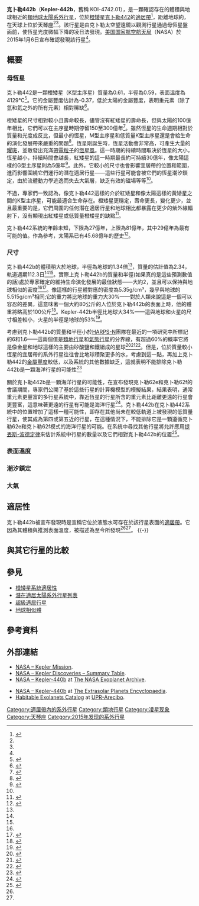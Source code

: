 {{noteTA
|G1=Astronomy
|1=zh-cn:空间望远镜; zh-tw:太空望遠鏡; zh-hk:太空望遠鏡;
|2=zh-cn:开普勒; zh-tw:克卜勒; zh-hk:開普勒;
}}
{{Planetbox begin
| name=Kepler-442b<ref name="NASA-20150106">{{cite web |last1=Clavin |first1=Whitney |last2=Chou |first2=Felicia |last3=Johnson |first3=Michele |title=NASA's Kepler Marks 1,000th Exoplanet Discovery, Uncovers More Small Worlds in Habitable Zones |url=http://www.jpl.nasa.gov/news/news.php?release=2015-003 |date=2015-01-06 |work=[[NASA|NASA]] |accessdate=2015-01-06 |archive-date=2015-01-07 |archive-url=https://web.archive.org/web/20150107031305/http://www.jpl.nasa.gov/news/news.php?release=2015-003 |dead-url=no }}</ref><ref name="TG-20150107-IS">{{cite news |last=Sample |first=Ian |title=Kepler 438b: Most Earth-like planet ever discovered could be home for alien life |url=http://www.theguardian.com/science/2015/jan/06/earth-like-planet-alien-life-kepler-438b |date=2015-01-07 |work=[[The_Guardian|The Guardian]] |accessdate=2015-01-07 |archive-date=2015-01-06 |archive-url=https://web.archive.org/web/20150106221149/http://www.theguardian.com/science/2015/jan/06/earth-like-planet-alien-life-kepler-438b |dead-url=no }}</ref><ref name="Keplercitepaper"/>
}}
{{Planetbox image
| image = Kepler442b(comp).jpg
| caption = 克卜勒442b（左）與地球體積比較。
}}
{{Planetbox star
| star = [[克卜勒442|克卜勒442]] 
| constell= [[天琴座|天琴座]]<ref name="TG-20150107-IS" />
| RA = {{RA|19|01|27.98}}
| DEC= {{DEC|+39|16|48.30}}
| dist_ly = 1120; 1100<ref name="TG-20150107-IS" />
| dist_pc = 342<ref name="Keplercitepaper"/>
| app_mag = 14.976
| mass = 0.610<ref name="Keplercitepaper"/>
| radius = 0.600<ref name="Keplercitepaper"/>
| temperature = 4402<ref name="Keplercitepaper"/>
| metallicity = -0.370<ref name="Keplercitepaper"/>
| age = ~2.9<ref name="Keplercitepaper"/>
}}
{{Planetbox character
| mass_earth = ～2.34
| radius_earth = 1.340<ref name="Keplercitepaper"/>
<!-- | density_cgs =  -->
 | temperature =  {{convert|260|K|C}}<ref name="Keplercitepaper"/>
 | stellar_flux = 0.66<ref name="Keplercitepaper"/>
}}
{{Planetbox orbit
| period = 112.30530000
| orbital velocity =
| semimajor = 0.40900
| eccentricity = 0.04 (+0.08, −0.04)<ref name="Keplercitepaper"/>
| inclination = 89.940
}}
{{Planetbox discovery
| discovery_date = 2015<ref name="Keplercitepaper"/><ref name="EXP-2015-442b">{{cite web |author=Staff |title=Planet Kepler-442 b |url=http://exoplanet.eu/catalog/kepler-442_b/ |date=2015 |work=[[太陽系外行星百科|The Extrasolar Planets Encyclopaedia]] |accessdate=2015-01-11 |archive-date=2015-01-12 |archive-url=https://web.archive.org/web/20150112015527/http://exoplanet.eu/catalog/kepler-442_b/ |dead-url=no }}</ref>
| discoverers =
| discovery_site = [[克卜勒太空望遠鏡|克卜勒太空望遠鏡]]
| discovery_method = 凌日法
| detection_methods = 
| discovery_status = 已發表論文
}}
{{Planetbox catalog
| names = KOI-4742.01; Kepler-442 b; KOI-4742 b; K04742.01; WISE J190127.98+391648.2 b; KIC 4138008 b; 2MASS J19012797+3916482 b
}}
{{Planetbox reference
| star = Kepler-442
| planet = b
}}
{{Planetbox end}}

'''克卜勒442b'''（'''Kepler-442b'''，舊稱 KOI-4742.01），是一顆確認存在的體積與地球相近的[[類地行星|類地球]][[太陽系外行星|太陽系外行星]]，位於[[橙矮星|橙矮星]][[克卜勒442|克卜勒442]]的[[適居帶|適居帶]]<ref name="CD-20150106">{{cite web |last=Gilster |first=Paul |title=AAS: 8 New Planets in Habitable Zone |url=http://www.centauri-dreams.org/?p=32236 |date=2015-01-06 |work=Centauri-dreams.org |accessdate=2015-01-09 |archive-date=2015-01-09 |archive-url=https://web.archive.org/web/20150109152806/http://www.centauri-dreams.org/?p=32236 |dead-url=no }}</ref>，距離地球約{{convert|342|pc|ly|disp=flip}}，在天球上位於[[天琴座|天琴座]]<ref name="NASA-20150106" /><ref name="TG-20150107-IS" />。該行星是由克卜勒太空望遠鏡以觀測行星通過母恆星盤面前，使恆星光度微幅下降的凌日法發現。[[美国国家航空航天局|美国国家航空航天局]]（NASA）於2015年1月6日宣布確認發現該行星<ref name="NASA-20150106" />。

==概要==
=== 母恆星 ===
克卜勒442是一顆橙矮星（K型主序星）質量為0.61[[太阳质量|'''{{solar mass}}''']]，半徑為0.59[[太阳半径|'''{{solar radius}}''']]，表面溫度為4129°C<ref name="#1">{{cite web |title=PHL系外行星目錄 |url=https://web.archive.org/web/20210817225117/https://phl.upr.edu/projects/habitable-exoplanets-catalog/data/database |accessdate=2021-08-17}}</ref>。它的金屬豐度估計為-0.37，低於太陽的金屬豐度，表明重元素（除了氫和氦之外的所有元素）相對稀缺<ref>{{cite web |title=NASA系外行星目錄 |url=https://exoplanetarchive.ipac.caltech.edu/overview/Kepler-442%20b#planet_Kepler-442-b_collapsible}}</ref>。

橙矮星的尺寸相對較小且壽命較長，儘管沒有紅矮星的壽命長，但與太陽的100億年相比，它們可以在主序星時期停留150至300億年<ref>{{cite web |author1=Cain, Fraser(2009年2月4日) |title=主序星 |url=https://www.universetoday.com/24643/star-main-sequence/ |website=今日宇宙 |access-date=2022年1月3日 |archive-date=2022年1月3日 |archive-url=https://web.archive.org/web/20220103122015/https://www.universetoday.com/24643/star-main-sequence/ |dead-url=no }}</ref>。雖然恆星的生命週期相對於質量和光度成反比，但最小的恆星，M型主序星和低質量K型主序星還是會給生命的演化發展帶來嚴重的問題<ref>{{cite web |author1=Choi, Charles(2012年2月23日) |title=Red Dwarf Stars May Be Best Chance for Habitable Alien Planets |url=https://www.space.com/14659-red-dwarf-stars-planets-habitable-zones.html |website=Space.com |access-date=2022年1月3日 |archive-date=2022年1月3日 |archive-url=https://web.archive.org/web/20220103122016/https://www.space.com/14659-red-dwarf-stars-planets-habitable-zones.html |dead-url=no }}</ref>。恆星剛誕生時，恆星活動會非常高，可產生大量的[[耀斑|耀斑]]，並散發出充滿[[帶電粒子|帶電粒子]]的[[星风|恆星風]]。這一時期的持續時間取決於恆星的大小，恆星越小，持續時間會越長，紅矮星的這一時期最長約可持續30億年，像太陽這樣的G型主序星則為5億年<ref name="#2">{{cite web |author1=Schirber, Michael(2009年4月9日) |title=生命可以在紅矮星周圍繁衍生息嗎？ |url=https://www.space.com/6560-life-thrive-red-dwarf-star.html |website=Space.com |access-date=2022年1月3日 |archive-date=2022年1月3日 |archive-url=https://web.archive.org/web/20220103122014/https://www.space.com/6560-life-thrive-red-dwarf-star.html |dead-url=no }}</ref>。此外，它較小的尺寸也會影響宜居帶的位置和範圍，進而影響圍繞它們運行的潛在適居行星——這些行星可能會被它們的恆星潮汐鎖定，由於流體動力學逃逸而失去大氣層，缺乏有效的磁場等等<ref name="#2"/>。

不過，專家們一致認為，像克卜勒442這樣的介於紅矮星和像太陽這樣的黃矮星之間的K型主序星，可能最適合生命存在。橙矮星更穩定，壽命更長，變化更少，並且最重要的是，它們周圍的任何潛在適居行星和地球相比都暴露在更少的紫外線輻射下，沒有顯現出紅矮星或低質量橙矮星的缺點<ref>{{cite web |author1=Heller, René; Armstrong, John (2014) |title=超級適居世界 |url=https://ui.adsabs.harvard.edu/abs/2014AsBio..14...50H/abstract |publisher=天體生物學 |access-date=2022-01-03 |archive-date=2021-12-29 |archive-url=https://web.archive.org/web/20211229120827/https://ui.adsabs.harvard.edu/abs/2014AsBio..14...50H/abstract |dead-url=no }}</ref>。

克卜勒442系統的年齡未知，下限為27億年，上限為81億年，其中29億年為最有可能的值。作為參考，太陽系已有45.68億年的歷史<ref>{{cite web |author1=EFE (2010年8月22日) |title=太陽系的起源比先前認為的早了兩百萬年 |url=https://web.archive.org/web/20140810161322/http://www.latercera.com/noticia/tendencias/ciencia-tecnologia/2010/08/739-285918-9-sistema-solar-se-origino-dos-millones-de-anos-antes-de-lo-que-se-creia.shtml |accessdate=2014-08-10}}</ref>。

=== 尺寸 ===
克卜勒442b的體積稍大於地球，半徑為地球的1.34倍<ref name="CD-20150106" />，質量的估計值為2.34'''[[地球质量|{{earth mass}}]]'''，軌道週期112.3日<ref name="NASA-20150106" /><ref name="TG-20150107-IS" />。實際上克卜勒442b的質量和半徑(如果真的是這些預測數值的話)處於專家確定的維持生命演化發展的最佳狀態——大約2{{earth mass}}，並且可以保持與地球相似的密度<ref name="#1"/><ref>{{cite web |author1=Heller, René; Armstrong, John (2014) |title=超級適居世界 第6頁 |url=https://ui.adsabs.harvard.edu/abs/2014AsBio..14...50H/abstract |access-date=2022-01-03 |archive-date=2021-12-29 |archive-url=https://web.archive.org/web/20211229120827/https://ui.adsabs.harvard.edu/abs/2014AsBio..14...50H/abstract |dead-url=no }}</ref>。像這樣的行星體對應的密度為5.35g/cm³，幾乎與地球的5.515g/cm³相同;它的重力將比地球的重力大30%——對於人類來說這是一個可以容忍的差異，這意味著一個大約80公斤的人位於克卜勒442b的表面上時，他的體重將略高於100公斤<ref>{{cite web |author1=波多黎各大學阿雷西博分校 |title=行星可居住性實驗室 |url=https://web.archive.org/web/20211114220741/https://phl.upr.edu/projects/habitable-exoplanets-catalog/data |accessdate=2021-11-14}}</ref>。Kepler-442b半徑比地球大34%——這與地球和火星的尺寸相差較小，火星的半徑是地球的53%<ref>{{cite web |author1=Cain, Fraser(2008年12月19日) |title=火星與地球的比較 |url=https://www.universetoday.com/22603/mars-compared-to-earth/ |website=今日宇宙 |accessdate=2015-12-05 |archive-date=2022-01-04 |archive-url=https://web.archive.org/web/20220104053713/https://www.universetoday.com/22603/mars-compared-to-earth/ |dead-url=no }}</ref>。

考慮到克卜勒442b的質量和半徑小於[[高精度徑向速度行星搜索器|HARPS-N]]團隊在最近的一項研究中所標記的6{{earth mass}}和1.6{{earth radius}}——這兩個值是[[类地行星|類地行星]]和[[氣態巨行星|氣態行星]]的分界線，有超過60%的概率它將是像金星和地球這樣的主要由矽酸鹽和鐵組成的星球<ref>{{cite web |author1=Rogers, Leslie A. (2015) |title=大多數1.6地球半徑的行星都不是岩石行星 |url=https://iopscience.iop.org/article/10.1088/0004-637X/801/1/41 |publisher=天體物理學雜誌 |accessdate=2015-03-02 |archive-date=2022-01-04 |archive-url=https://web.archive.org/web/20220104053706/https://iopscience.iop.org/article/10.1088/0004-637X/801/1/41 |dead-url=no }}</ref><ref>{{cite web |author1=哈佛-史密森天體物理中心 |title=新儀器揭示了其他類地行星的組成 |url=https://pweb.cfa.harvard.edu/news |accessdate=2015-01-15 |archive-date=2022-02-17 |archive-url=https://web.archive.org/web/20220217074422/https://pweb.cfa.harvard.edu/news |dead-url=no }}</ref><ref>{{cite web |author1=Wall, Mike(2015年1月6日) |title=8個新發現的外星世界可能可以支持生命的存在 |url=https://www.space.com/28185-rocky-alien-planets-habitable-zone.html |website=Space.com |accessdate=2015-01-07 |archive-date=2022-01-04 |archive-url=https://web.archive.org/web/20220104053902/https://www.space.com/28185-rocky-alien-planets-habitable-zone.html |dead-url=no }}</ref>。但是，位於質量較小恆星的宜居帶的系外行星往往會比地球積聚更多的水，考慮到這一點，再加上克卜勒442的[[金屬量|金屬豐度]]較低，以及系統的其他數據缺乏，這就表明不能排除克卜勒442b是一顆海洋行星的可能性<ref>{{cite web |author1=Choi, Charles Q.(2015年2月17日) |title=環繞紅矮星運行的行星可能可以在生命週期內維持濕潤 |url=https://www.space.com/28535-red-dwarf-planet-life.html |website=Space.com |accessdate=2015-02-17 |archive-date=2022-01-04 |archive-url=https://web.archive.org/web/20220104053716/https://www.space.com/28535-red-dwarf-planet-life.html |dead-url=no }}</ref>

關於克卜勒442b是一顆海洋行星的可能性，在宣布發現克卜勒62e和克卜勒62f的會議期間，專家們公開了基於這些行星的計算機模型的模擬結果，結果表明，通常重元素更豐富的多行星系統中，靠近恆星的行星所含的重元素比距離更遠的行星會更豐富，這意味著更遠的行星有可能是海洋行星<ref>{{cite web |author1=Wall, Mike(2013年4月18日) |title=What Might Alien Life Look Like on New 'Water World' Planets? |url=https://www.space.com/20728-new-alien-planets-oceans-life.html |website=Space.com |accessdate=2013-04-19 |archive-date=2022-01-04 |archive-url=https://web.archive.org/web/20220104053713/https://www.space.com/20728-new-alien-planets-oceans-life.html |dead-url=no }}</ref>。克卜勒442b在克卜勒442系統中的位置增加了這樣一種可能性，即存在其他尚未在較低軌道上被發現的低質量行星，使其成為第四或第五近的行星，在這種情況下，不能排除它是一顆遵循克卜勒62e和克卜勒62f模式的海洋行星的可能。在系統中尋找其他行星將允許應用[[提丢斯-波得定则|提丟斯-波德定律]]來估計系統中行星的數量以及它們相對克卜勒442b的位置<ref>{{cite web |author1=Lam, Anson(2014年5月19日) |title=在系外行星上測試提丟斯-波德定律 |url=https://astrobites.org/2014/05/19/testing-the-titius-bode-law-on-exoplanets/ |website=astrobites |accessdate=2014-05-19 |archive-date=2022-01-04 |archive-url=https://web.archive.org/web/20220104053937/https://astrobites.org/2014/05/19/testing-the-titius-bode-law-on-exoplanets/ |dead-url=no }}</ref>。

=== 表面溫度 ===

=== 潮汐鎖定 ===

=== 大氣 ===

==適居性==
克卜勒442b被宣布發現時是宣稱它位於液態水可存在於該行星表面的[[適居帶|適居帶]]。它因為其體積與推測表面溫度，被描述為至今所發現{{link-en|地球相似體|Earth analog|最類似地球的行星之一}}<ref name="NASA-20150106" /><ref name="TG-20150107-IS" />。
{{Auto images |title=克卜勒太空望遠鏡發現、值得注意的太陽系外行星 |float=left |total width=600 |width1=200 |height1=100 |image1=KeplerExoplanets-NearEarthSize-HabitableZone-20150106.png |caption1=<center>已確認位於適居帶內的體積較小系外行星：<br>（[[克卜勒62e|克卜勒62e]]、[[克卜勒62f|克卜勒62f]]、[[克卜勒186f|克卜勒186f]]、{{link-en|克卜勒296e|Kepler-296e}}、{{link-en|克卜勒296f|Kepler-296f}}、[[克卜勒438b|克卜勒438b]]、克卜勒440b、克卜勒442b）<br>（克卜勒太空望遠鏡團隊於2015年1月6日宣布發現）<ref name="NASA-20150106">{{cite web |last1=Clavin |first1=Whitney |last2=Chou |first2=Felicia |last3=Johnson |first3=Michele |title=NASA's Kepler Marks 1,000th Exoplanet Discovery, Uncovers More Small Worlds in Habitable Zones |url=http://www.jpl.nasa.gov/news/news.php?release=2015-003 |date=2015-01-06 |work=[[NASA|NASA]] |accessdate=2015-01-06 }}</ref></center>}}
{{-}}

== 與其它行星的比較==

== 參見 ==
* [[橙矮星系統適居性|橙矮星系統適居性]]
* [[潛在適居太陽系外行星列表|潛在適居太陽系外行星列表]]
*[[超級適居行星|超級適居行星]]
*[[地球相似體|地球相似體]]

== 參考資料 ==
{{Reflist|colwidth=30em|refs=

<ref name="Keplercitepaper">{{cite arXiv |eprint=1501.01101|last1=Torres|first1=Guillermo|title=Validation of Twelve Small Kepler Transiting Planets in the Habitable Zone|last2= Kipping|first2=David M.|last3=Fressin|first3=Francois|last4= Caldwell|first4=Douglas A.|last5= Twicken|first5=Joseph D.|last6=Ballard|first6=Sarah|last7= Batalha|first7=Natalie M.|last8= Bryson|first8=Stephen T.|last9= Ciardi|first9=David R.|last10= Henze|first10=Christopher E.|last11= Howell|first11=Steve B.|last12= Isaacson|first12=Howard T.|last13= Jenkins|first13=Jon M.|last14= Muirhead|first14=Philip S.|last15= Newton|first15=Elisabeth R.|last16= Petigura|first16=Erik A.|last17=Barclay|first17=Thomas|last18= Borucki|first18=William J.|last19= Crepp|first19=Justin R.|last20= Everett|first20=Mark E.|last21= Horch|first21=Elliott P.|last22= Howard|first22=Andrew W.|last23=Kolbl|first23=Rea|last24= Marcy|first24=Geoffrey W.|last25=McCauliff|first25=Sean|last26= Quintana|first26=Elisa V.|class=astro-ph.EP|year=2015}}</ref>

}}

== 外部連結 ==
{{Commons category|Kepler Mission}}
* [https://web.archive.org/web/20131105082102/http://www.nasa.gov/mission_pages/kepler/main/index.html NASA – Kepler Mission].
* [http://kepler.nasa.gov/Mission/discoveries/ NASA – Kepler Discoveries – Summary Table]{{Wayback|url=http://kepler.nasa.gov/Mission/discoveries/ |date=20160511054656 }}.
* [http://exoplanetarchive.ipac.caltech.edu/cgi-bin/DisplayOverview/nph-DisplayOverview?objname=Kepler-440+b&type=CONFIRMED_PLANET NASA – Kepler-440b] {{Wayback|url=http://exoplanetarchive.ipac.caltech.edu/cgi-bin/DisplayOverview/nph-DisplayOverview?objname=Kepler-440+b&type=CONFIRMED_PLANET |date=20190515155930 }} at [[美國國家航空暨太空總署系外行星資料庫|The NASA Exoplanet Archive]].
<!---Need => find name of exoplanet in table 
* [http://exoplanets.org/detail/Kepler-440_b NASA – Kepler-440b] at [[太阳系外行星轨道数据库|The Exoplanet Data Explorer]].
--->
* [http://exoplanet.eu/catalog/kepler-440_b/ NASA – Kepler-440b]{{Wayback|url=http://exoplanet.eu/catalog/kepler-440_b/ |date=20190903225459 }} at [[太陽系外行星百科|The Extrasolar Planets Encyclopaedia]].
* [http://phl.upr.edu/projects/habitable-exoplanets-catalog Habitable Exolanets Catalog]{{Wayback|url=http://phl.upr.edu/projects/habitable-exoplanets-catalog |date=20180211104253 }} at [[波多黎各大學阿雷西博分校|UPR-Arecibo]].

{{Extraterrestrial life}} 

{{portal bar|Astrobiology|Astronomy}}
{{Sky|19|01|27.98|+|39|16|48.30}}
[[Category:適居帶內的系外行星|Category:適居帶內的系外行星]]
[[Category:類地行星|Category:類地行星]]
[[Category:凌星现象|Category:凌星现象]]
[[Category:天琴座|Category:天琴座]]
[[Category:2015年发现的系外行星|Category:2015年发现的系外行星]]